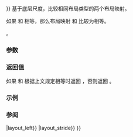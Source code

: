 {{title|operator{{==}}{{dsc small|(std::layout_right::mapping)}}}}
{{cpp/container/mdspan/layout_right/mapping/navbar}}
{{ddcl|since=c++23|1=
template&lt; class OtherExtents &gt;
friend constexpr bool operator==( const mapping&amp; lhs, 
                                  const mapping&lt;OtherExtents&gt;&amp; rhs ) noexcept;
}}
基于底层尺度，比较相同布局类型的两个布局映射。

如果 {{c|lhs.extents()}} 和 {{c|rhs.extents()}} 相等，那么布局映射 {{c|lhs}} 和 {{c|rhs}} 比较为相等。

{{cpp/enable_if| {{c|1=extents_type::rank() == OtherExtents::rank()}} 为 {{c|true}} }}。

===参数===
{{par begin}}
{{par|lhs, rhs|要比较尺度的布局映射}}
{{par end}}

===返回值===
如果 {{c|lhs}} 和 {{c|rhs}} 根据上文规定相等时返回 {{c|true}}，否则返回 {{c|false}}。

===示例===
{{example}}

===参阅===
{{dsc begin}}
{{dsc inc|cpp/container/mdspan/layout_mapping/dsc operator{{==}}|layout_left}}
{{dsc inc|cpp/container/mdspan/layout_mapping/dsc operator{{==}}|layout_stride}}
{{dsc inc|cpp/container/mdspan/extents/dsc operator{{==}}}}
{{dsc end}}

{{langlinks|de|en|es|ja|ru}}